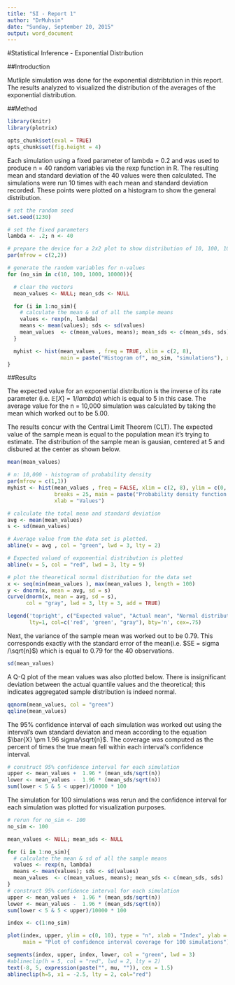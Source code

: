 ```yaml
---
title: "SI - Report 1"
author: "DrMuhsin"
date: "Sunday, September 20, 2015"
output: word_document
---
```



#Statistical Inference - Exponential Distribution

##Introduction

Mutliple simulation was done for the exponential distribtution in this report. The results analyzed to visualized the distribution of the averages of the exponential distribution. 


##Method
```r
library(knitr)
library(plotrix)

opts_chunk$set(eval = TRUE)
opts_chunk$set(fig.height = 4)
```


Each simulation using a fixed parameter of lambda = 0.2 and was used to produce n = 40 random variables via the rexp function in R. The resulting mean and standard deviation of the 40 values were then calculated. The simulations were run 10 times with each mean and standard deviation recorded. These points were plotted on a histogram to show the general distribution. 

```r
# set the random seed
set.seed(1230)

# set the fixed parameters
lambda <- .2; n <- 40

# prepare the device for a 2x2 plot to show distribution of 10, 100, 1000 and 10000. 
par(mfrow = c(2,2))

# generate the random variables for n-values
for (no_sim in c(10, 100, 1000, 10000)){

  # clear the vectors
  mean_values <- NULL; mean_sds <- NULL

  for (i in 1:no_sim){
    # calculate the mean & sd of all the sample means
    values <- rexp(n, lambda)
    means <- mean(values); sds <- sd(values)
    mean_values  <- c(mean_values, means); mean_sds <- c(mean_sds, sds)
  }

  myhist <- hist(mean_values , freq = TRUE, xlim = c(2, 8), 
                 main = paste("Histogram of", no_sim, "simulations"), xlab = "Values", col="green")
}
```


##Results

The expected value for an exponential distribution is the inverse of its rate parameter (i.e. $\mathbb{E}[X] = 1 / lambda$) which is equal to 5 in this case. The average value for the n = 10,000 simulation was calculated by taking the mean which worked out to be 5.00. 

The results concur with the Central Limit Theorem (CLT). The expected value of the sample mean is equal to the population mean it's trying to estimate. The distribution of the sample mean is gausian, centered at 5 and disbured at the center as shown below.
```r
mean(mean_values)
```

```r
# n: 10,000 - histogram of probability density
par(mfrow = c(1,1))
myhist <- hist(mean_values , freq = FALSE, xlim = c(2, 8), ylim = c(0, .55), 
               breaks = 25, main = paste("Probability density function for", no_sim, "simulations"), 
               xlab = "Values")

# calculate the total mean and standard deviation
avg <- mean(mean_values)
s <- sd(mean_values)

# Average value from the data set is plotted. 
abline(v = avg , col = "green", lwd = 3, lty = 2)

# Expected valued of exponential distribution is plotted
abline(v = 5, col = "red", lwd = 3, lty = 9)

# plot the theoretical normal distribution for the data set
x <- seq(min(mean_values ), max(mean_values ), length = 100) 
y <- dnorm(x, mean = avg, sd = s)
curve(dnorm(x, mean = avg, sd = s), 
      col = "gray", lwd = 3, lty = 3, add = TRUE)

legend('topright', c("Expected value", "Actual mean", "Normal distribution"), 
       lty=1, col=c('red', 'green', "gray"), bty='n', cex=.75)
```


Next, the variance of the sample mean was worked out to be 0.79. This corresponds exactly with the standard error of the mean(i.e. $SE = sigma /\sqrt{n}$) which is equal to 0.79 for the 40 observations.
```r
sd(mean_values)
```



A Q-Q plot of the mean values was also plotted  below. There is insignificant deviation between the actual quantile values and the theoretical; this indicates aggregated sample distribution is indeed normal.
```r
qqnorm(mean_values, col = "green")
qqline(mean_values)
```



The 95% confidence interval of each simulation was worked out using the interval's own standard deviaton and mean according to the equation $\bar{X} \pm 1.96 sigma/\sqrt{n}$. The coverage was computed as the percent of times the true mean fell within each interval's confidence interval.
```r
# construct 95% confidence interval for each simulation
upper <- mean_values +  1.96 * (mean_sds/sqrt(n))
lower <- mean_values -  1.96 * (mean_sds/sqrt(n))
sum(lower < 5 & 5 < upper)/10000 * 100
```


The simulation for 100 simulations was rerun and the confidence interval for each simulation was plotted for visualization purposes. 
```r
# rerun for no_sim <- 100
no_sim <- 100

mean_values <- NULL; mean_sds <- NULL

for (i in 1:no_sim){
  # calculate the mean & sd of all the sample means
  values <- rexp(n, lambda)
  means <- mean(values); sds <- sd(values)
  mean_values  <- c(mean_values, means); mean_sds <- c(mean_sds, sds)
}
# construct 95% confidence interval for each simulation
upper <- mean_values +  1.96 * (mean_sds/sqrt(n))
lower <- mean_values -  1.96 * (mean_sds/sqrt(n))
sum(lower < 5 & 5 < upper)/10000 * 100

index <- c(1:no_sim)

plot(index, upper, ylim = c(0, 10), type = "n", xlab = "Index", ylab = "Mean", 
     main = "Plot of confidence interval coverage for 100 simulations")

segments(index, upper, index, lower, col = "green", lwd = 3)
#ablineclip(h = 5, col = "red", lwd = 2, lty = 2)
text(-8, 5, expression(paste("", mu, "")), cex = 1.5)
ablineclip(h=5, x1 = -2.5, lty = 2, col="red")

```

